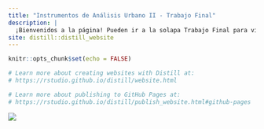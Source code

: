 ```yaml
---
title: "Instrumentos de Análisis Urbano II - Trabajo Final"
description: |
  ¡Bienvenidos a la página! Pueden ir a la solapa Trabajo Final para visualizar el TP completo.
site: distill::distill_website
---
```


```r
knitr::opts_chunk$set(echo = FALSE)

# Learn more about creating websites with Distill at:
# https://rstudio.github.io/distill/website.html

# Learn more about publishing to GitHub Pages at:
# https://rstudio.github.io/distill/publish_website.html#github-pages

```

![](logo.jpg)

